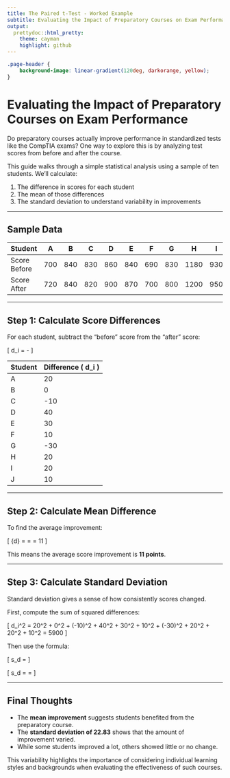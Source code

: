 ```yaml
---
title: The Paired t-Test - Worked Example
subtitle: Evaluating the Impact of Preparatory Courses on Exam Performance
output:
  prettydoc::html_pretty:
    theme: cayman
    highlight: github
---
```


```css
.page-header {
    background-image: linear-gradient(120deg, darkorange, yellow);
}
```

# Evaluating the Impact of Preparatory Courses on Exam Performance

Do preparatory courses actually improve performance in standardized tests like the CompTIA exams? One way to explore this is by analyzing test scores from before and after the course.

This guide walks through a simple statistical analysis using a sample of ten students. We’ll calculate:

1. The difference in scores for each student  
2. The mean of those differences  
3. The standard deviation to understand variability in improvements  

---

## Sample Data

| Student        | A   | B   | C   | D   | E   | F   | G   | H    | I   | J    |
|----------------|-----|-----|-----|-----|-----|-----|-----|------|-----|------|
| Score Before   | 700 | 840 | 830 | 860 | 840 | 690 | 830 | 1180 | 930 | 1070 |
| Score After    | 720 | 840 | 820 | 900 | 870 | 700 | 800 | 1200 | 950 | 1080 |

---

## Step 1: Calculate Score Differences

For each student, subtract the "before" score from the "after" score:

\[
d_i = \text{Score After} - \text{Score Before}
\]

| Student | Difference \( d_i \) |
|---------|----------------------|
| A       | 20                   |
| B       | 0                    |
| C       | -10                  |
| D       | 40                   |
| E       | 30                   |
| F       | 10                   |
| G       | -30                  |
| H       | 20                   |
| I       | 20                   |
| J       | 10                   |

---

## Step 2: Calculate Mean Difference

To find the average improvement:

\[
\bar{d} = \frac{\sum d_i}{n} = \frac{110}{10} = 11
\]

This means the average score improvement is **11 points**.

---

## Step 3: Calculate Standard Deviation

Standard deviation gives a sense of how consistently scores changed.

First, compute the sum of squared differences:

\[
\sum d_i^2 = 20^2 + 0^2 + (-10)^2 + 40^2 + 30^2 + 10^2 + (-30)^2 + 20^2 + 20^2 + 10^2 = 5900
\]

Then use the formula:

\[
s_d = \sqrt{ \frac{\sum d_i^2 - n\bar{d}^2}{n - 1} }
\]

\[
s_d = \sqrt{ \frac{5900 - 10(11)^2}{9} } = \sqrt{ \frac{4690}{9} } \approx \sqrt{521.11} \approx 22.83
\]

---

## Final Thoughts

- The **mean improvement** suggests students benefited from the preparatory course.  
- The **standard deviation of 22.83** shows that the amount of improvement varied.  
- While some students improved a lot, others showed little or no change.

This variability highlights the importance of considering individual learning styles and backgrounds when evaluating the effectiveness of such courses.

